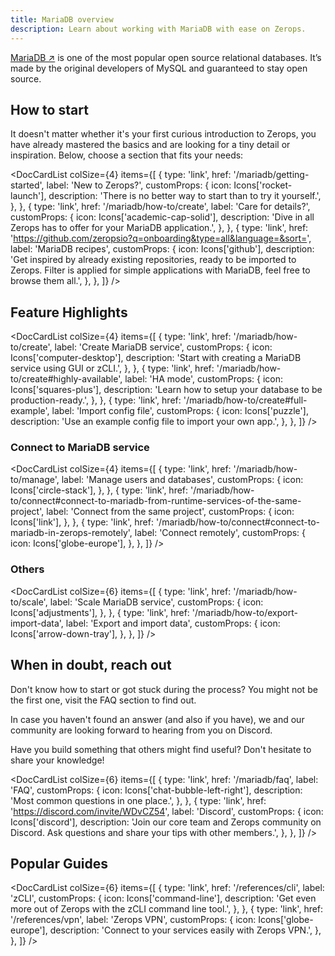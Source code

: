 ```yaml
---
title: MariaDB overview
description: Learn about working with MariaDB with ease on Zerops.
---
```



[MariaDB ↗](https://mariadb.org/) is one of the most popular open source relational databases. It’s made by the original developers of MySQL and guaranteed to stay open source.

## How to start

It doesn't matter whether it's your first curious introduction to Zerops, you have already mastered the basics and are looking for a tiny detail or inspiration. Below, choose a section that fits your needs:

<DocCardList
  colSize={4}
  items={[
    {
      type: 'link',
      href: '/mariadb/getting-started',
      label: 'New to Zerops?',
      customProps: {
        icon: Icons['rocket-launch'],
        description: 'There is no better way to start than to try it yourself.',
      },
    },
    {
      type: 'link',
      href: '/mariadb/how-to/create',
      label: 'Care for details?',
      customProps: {
        icon: Icons['academic-cap-solid'],
        description:
          'Dive in all Zerops has to offer for your MariaDB application.',
      },
    },
    {
      type: 'link',
      href: 'https://github.com/zeropsio?q=onboarding&type=all&language=&sort=',
      label: 'MariaDB recipes',
      customProps: {
        icon: Icons['github'],
        description:
          'Get inspired by already existing repositories, ready to be imported to Zerops. Filter is applied for simple applications with MariaDB, feel free to browse them all.',
      },
    },
  ]}
/>

## Feature Highlights

<DocCardList
  colSize={4}
  items={[
    {
      type: 'link',
      href: '/mariadb/how-to/create',
      label: 'Create MariaDB service',
      customProps: {
        icon: Icons['computer-desktop'],
        description: 'Start with creating a MariaDB service using GUI or zCLI.',
      },
    },
    {
      type: 'link',
      href: '/mariadb/how-to/create#highly-available',
      label: 'HA mode',
      customProps: {
        icon: Icons['squares-plus'],
        description: 'Learn how to setup your database to be production-ready.',
      },
    },
    {
      type: 'link',
      href: '/mariadb/how-to/create#full-example',
      label: 'Import config file',
      customProps: {
        icon: Icons['puzzle'],
        description: 'Use an example config file to import your own app.',
      },
    },
  ]}
/>

### Connect to MariaDB service

<DocCardList
  colSize={4}
  items={[
    {
      type: 'link',
      href: '/mariadb/how-to/manage',
      label: 'Manage users and databases',
      customProps: {
        icon: Icons['circle-stack'],
      },
    },
    {
      type: 'link',
      href: '/mariadb/how-to/connect#connect-to-mariadb-from-runtime-services-of-the-same-project',
      label: 'Connect from the same project',
      customProps: {
        icon: Icons['link'],
      },
    },
    {
      type: 'link',
      href: '/mariadb/how-to/connect#connect-to-mariadb-in-zerops-remotely',
      label: 'Connect remotely',
      customProps: {
        icon: Icons['globe-europe'],
      },
    },
  ]}
/>

### Others

<DocCardList
  colSize={6}
  items={[
    {
      type: 'link',
      href: '/mariadb/how-to/scale',
      label: 'Scale MariaDB service',
      customProps: {
        icon: Icons['adjustments'],
      },
    },
    {
      type: 'link',
      href: '/mariadb/how-to/export-import-data',
      label: 'Export and import data',
      customProps: {
        icon: Icons['arrow-down-tray'],
      },
    },
  ]}
/>

## When in doubt, reach out

Don't know how to start or got stuck during the process? You might not be the first one, visit the FAQ section to find out.

In case you haven't found an answer (and also if you have), we and our community are looking forward to hearing from you on Discord.

Have you build something that others might find useful? Don't hesitate to share your knowledge!

<DocCardList
  colSize={6}
  items={[
    {
      type: 'link',
      href: '/mariadb/faq',
      label: 'FAQ',
      customProps: {
        icon: Icons['chat-bubble-left-right'],
        description: 'Most common questions in one place.',
      },
    },
    {
      type: 'link',
      href: 'https://discord.com/invite/WDvCZ54',
      label: 'Discord',
      customProps: {
        icon: Icons['discord'],
        description:
          'Join our core team and Zerops community on Discord. Ask questions and share your tips with other members.',
      },
    },
  ]}
/>

## Popular Guides

<DocCardList
  colSize={6}
  items={[
    {
      type: 'link',
      href: '/references/cli',
      label: 'zCLI',
      customProps: {
        icon: Icons['command-line'],
        description:
          'Get even more out of Zerops with the zCLI command line tool.',
      },
    },
    {
      type: 'link',
      href: '/references/vpn',
      label: 'Zerops VPN',
      customProps: {
        icon: Icons['globe-europe'],
        description: 'Connect to your services easily with Zerops VPN.',
      },
    },
  ]}
/>
